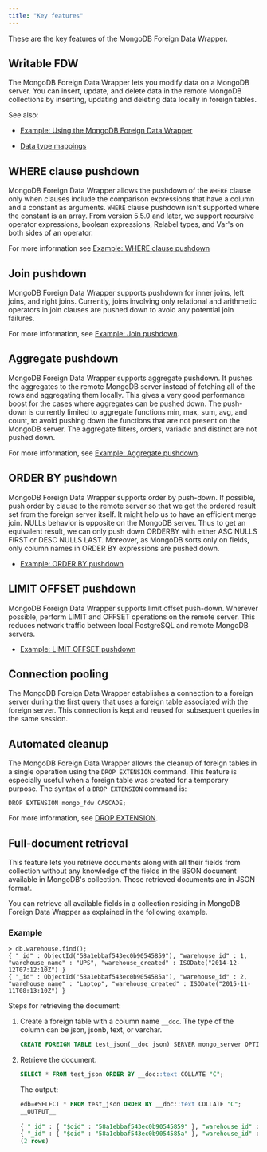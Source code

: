 ```yaml
---
title: "Key features"
---
```


<div id="features_of_mongo_fdw" class="registered_link"></div>

These are the key features of the MongoDB Foreign Data Wrapper.

## Writable FDW

The MongoDB Foreign Data Wrapper lets you modify data on a MongoDB server. You can insert, update, and delete data in the remote MongoDB collections by inserting, updating and deleting data locally in foreign tables. 

See also:

- [Example: Using the MongoDB Foreign Data Wrapper](08_example_using_the_mongo_data_adapter)

- [Data type mappings](configuring/#data-type-mappings)

## WHERE clause pushdown

MongoDB Foreign Data Wrapper allows the pushdown of the `WHERE` clause only when clauses include the comparison expressions that have a column and a constant as arguments. `WHERE` clause pushdown isn't supported where the constant is an array. From version 5.5.0 and later, we support recursive operator expressions, boolean expressions, Relabel types, and Var's on both sides of an operator.

For more information see [Example: WHERE clause pushdown](08c_example_where_pushdown)

## Join pushdown

MongoDB Foreign Data Wrapper supports pushdown for inner joins, left joins, and right joins. Currently, joins involving only relational and arithmetic operators in join clauses are pushed down to avoid any potential join failures.

For more information, see [Example: Join pushdown](08a_example_join_pushdown).

## Aggregate pushdown

MongoDB Foreign Data Wrapper supports aggregate pushdown. It pushes the aggregates to the remote MongoDB server instead of fetching all of the rows and aggregating them locally. This gives a very good performance boost for the cases where aggregates can be pushed down. The push-down is currently limited to aggregate functions min, max, sum, avg, and count, to avoid pushing down the functions that are not present on the MongoDB server. The aggregate filters, orders, variadic and distinct are not pushed down.

For more information, see [Example: Aggregate pushdown](08b_example_aggregate_pushdown).

## ORDER BY pushdown

MongoDB Foreign Data Wrapper supports order by push-down. If possible, push order by clause to the remote server so that we get the ordered result set from the foreign server itself. It might help us to have an efficient merge join. NULLs behavior is opposite on the MongoDB server. Thus to get an equivalent result, we can only push down ORDERBY with either ASC NULLS FIRST or DESC NULLS LAST. Moreover, as MongoDB sorts only on
fields, only column names in ORDER BY expressions are pushed down.

- [Example: ORDER BY pushdown](example_order_by_push_down)

## LIMIT OFFSET pushdown

MongoDB Foreign Data Wrapper supports limit offset push-down. Wherever possible, perform LIMIT and OFFSET operations on the remote server. This reduces network traffic between local PostgreSQL and remote MongoDB servers.

- [Example: LIMIT OFFSET pushdown](example_limit_offset_push_down)

## Connection pooling

The MongoDB Foreign Data Wrapper establishes a connection to a foreign server during the first query that uses a foreign table associated with the foreign server. This connection is kept and reused for subsequent queries in the same session.

## Automated cleanup

The MongoDB Foreign Data Wrapper allows the cleanup of foreign tables in a single operation using the `DROP EXTENSION` command. This feature is especially useful when a foreign table was created for a temporary purpose. The syntax of a `DROP EXTENSION` command is:

 `DROP EXTENSION mongo_fdw CASCADE;`

For more information, see [DROP EXTENSION](https://www.postgresql.org/docs/current/sql-dropextension.html).

## Full-document retrieval

This feature lets you retrieve documents along with all their fields from collection without any knowledge of the fields in the BSON document available in MongoDB's collection. Those retrieved documents are in JSON format.

You can retrieve all available fields in a collection residing in MongoDB Foreign Data Wrapper as explained in the following example.

### Example

```text
> db.warehouse.find();
{ "_id" : ObjectId("58a1ebbaf543ec0b90545859"), "warehouse_id" : 1, "warehouse_name" : "UPS", "warehouse_created" : ISODate("2014-12-12T07:12:10Z") }
{ "_id" : ObjectId("58a1ebbaf543ec0b9054585a"), "warehouse_id" : 2, "warehouse_name" : "Laptop", "warehouse_created" : ISODate("2015-11-11T08:13:10Z") }
```

Steps for retrieving the document:

1.  Create a foreign table with a column name `__doc`. The type of the column can be json, jsonb, text, or varchar.

    ```sql
    CREATE FOREIGN TABLE test_json(__doc json) SERVER mongo_server OPTIONS (database 'testdb', collection 'warehouse'); 
    ```

2.  Retrieve the document.

    ```sql
    SELECT * FROM test_json ORDER BY __doc::text COLLATE "C";
    ```

    The output:

    ```sql
    edb=#SELECT * FROM test_json ORDER BY __doc::text COLLATE "C";
    __OUTPUT__
                                                                          __doc                                                                  ---------------------------------------------------------------------------------------------------------------------------------------------------------
    { "_id" : { "$oid" : "58a1ebbaf543ec0b90545859" }, "warehouse_id" : 1, "warehouse_name" : "UPS", "warehouse_created" : { "$date" : 1418368330000 } }
    { "_id" : { "$oid" : "58a1ebbaf543ec0b9054585a" }, "warehouse_id" : 2, "warehouse_name" : "Laptop", "warehouse_created" : { "$date" : 1447229590000 } }
    (2 rows)
    ```
